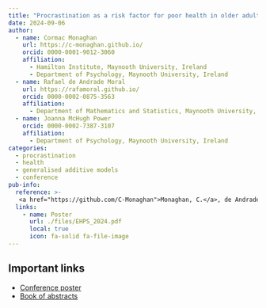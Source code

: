 ```yaml
---
title: "Procrastination as a risk factor for poor health in older adults"
date: 2024-09-06
author: 
  - name: Cormac Monaghan
    url: https://c-monaghan.github.io/
    orcid: 0000-0001-9012-3060
    affiliation: 
      - Hamilton Institute, Maynooth University, Ireland
      - Department of Psychology, Maynooth University, Ireland
  - name: Rafael de Andrade Moral
    url: https://rafamoral.github.io/
    orcid: 0000-0002-0875-3563
    affiliation:
      - Department of Mathematics and Statistics, Maynooth University, Ireland
  - name: Joanna McHugh Power
    orcid: 0000-0002-7387-3107
    affiliation: 
      - Department of Psychology, Maynooth University, Ireland
categories:
  - procrastination
  - health
  - generalised additive models
  - conference
pub-info:
  reference: >-
   <a href="https://github.com/C-Monaghan">Monaghan, C.</a>, de Andrade Moral, R, & McHugh Power, J. (2024). <em>Procrastination as a risk factor for poor health in older adults</em> [Poster Session]. 38th Annual Conference of the European Health Psychology Society. Cascais, Portugal.
  links:
    - name: Poster
      url: ./files/EHPS_2024.pdf
      local: true
      icon: fa-solid fa-file-image
---
```


## Important links

-   [Conference poster](./Poster.pdf){target="_blank"}
-   [Book of abstracts](https://2024.ehps.net/wp-content/uploads/2024/09/ehps-2024_abstracts-Page-numbers.pdf){target="_blank"}
